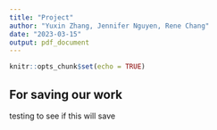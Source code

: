 ```yaml
---
title: "Project"
author: "Yuxin Zhang, Jennifer Nguyen, Rene Chang"
date: "2023-03-15"
output: pdf_document
---
```


```r
knitr::opts_chunk$set(echo = TRUE)
```

## For saving our work 


testing to see if this will save

